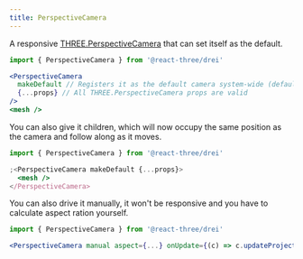 ```yaml
---
title: PerspectiveCamera
---
```


A responsive [THREE.PerspectiveCamera](https://threejs.org/docs/index.html#api/en/cameras/PerspectiveCamera) that can set itself as the default.

```jsx
import { PerspectiveCamera } from '@react-three/drei'

<PerspectiveCamera
  makeDefault // Registers it as the default camera system-wide (default=false)
  {...props} // All THREE.PerspectiveCamera props are valid
/>
<mesh />
```

You can also give it children, which will now occupy the same position as the camera and follow along as it moves.

```jsx
import { PerspectiveCamera } from '@react-three/drei'

;<PerspectiveCamera makeDefault {...props}>
  <mesh />
</PerspectiveCamera>
```

You can also drive it manually, it won't be responsive and you have to calculate aspect ration yourself.

```jsx
import { PerspectiveCamera } from '@react-three/drei'

<PerspectiveCamera manual aspect={...} onUpdate={(c) => c.updateProjectionMatrix()}>
```

<StoryBook lib="drei" id="camera-perspectivecamera--perspective-camera-scene-st" />
